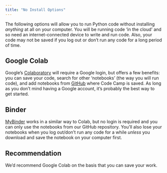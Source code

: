 ```yaml
---
title: "No Install Options"
---
```


The following options will allow you to run Python code without installing _anything_ at all on your computer. You will be running code 'in the cloud' and so need an internet-connected device to write and run code. Also, your code may not be saved if you log out or don't run any code for a long period of time.

## Google Colab

Google's [Colaboratory](https://colab.research.google.com/?) will require a Google login, but offers a few benefits: you can save your code, search for other 'notebooks' (the way you will run code), and add notebooks from [GitHub](https://github.com) where Code Camp is saved. As long as you don't mind having a Google account, it's probably the best way to get started.

## Binder

[MyBinder](https://mybinder.org/) works in a similar way to Colab, but no login is required and you can only use the notebooks from our GitHub repository. You'll also lose your notebooks when you log out/don't run any code for a while _unless_ you download and save the notebook on your computer first.

## Recommendation

We'd recommend Google Colab on the basis that you can save your work.